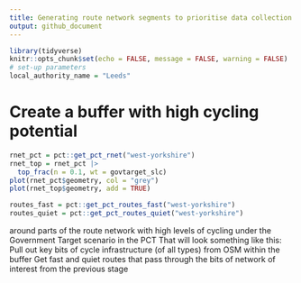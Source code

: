 ```yaml
---
title: Generating route network segments to prioritise data collection
output: github_document
---
```


```r
library(tidyverse)
knitr::opts_chunk$set(echo = FALSE, message = FALSE, warning = FALSE)
# set-up parameters
local_authority_name = "Leeds"
```


# Create a buffer with high cycling potential

```r
rnet_pct = pct::get_pct_rnet("west-yorkshire")
rnet_top = rnet_pct |> 
  top_frac(n = 0.1, wt = govtarget_slc)
plot(rnet_pct$geometry, col = "grey")
plot(rnet_top$geometry, add = TRUE)
```


```r
routes_fast = pct::get_pct_routes_fast("west-yorkshire")
routes_quiet = pct::get_pct_routes_quiet("west-yorkshire")
```

around parts of the route network with high levels of cycling under the Government Target scenario in the PCT
That will look something like this:
Pull out key bits of cycle infrastructure (of all types) from OSM within the buffer
Get fast and quiet routes that pass through the bits of network of interest from the previous stage 
